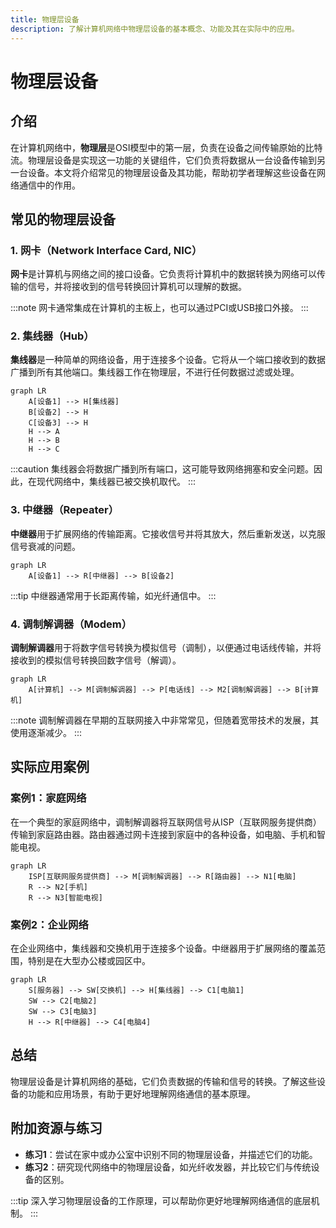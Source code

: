 ```yaml
---
title: 物理层设备
description: 了解计算机网络中物理层设备的基本概念、功能及其在实际中的应用。
---
```


# 物理层设备

## 介绍

在计算机网络中，**物理层**是OSI模型中的第一层，负责在设备之间传输原始的比特流。物理层设备是实现这一功能的关键组件，它们负责将数据从一台设备传输到另一台设备。本文将介绍常见的物理层设备及其功能，帮助初学者理解这些设备在网络通信中的作用。

## 常见的物理层设备

### 1. 网卡（Network Interface Card, NIC）

**网卡**是计算机与网络之间的接口设备。它负责将计算机中的数据转换为网络可以传输的信号，并将接收到的信号转换回计算机可以理解的数据。

:::note
网卡通常集成在计算机的主板上，也可以通过PCI或USB接口外接。
:::

### 2. 集线器（Hub）

**集线器**是一种简单的网络设备，用于连接多个设备。它将从一个端口接收到的数据广播到所有其他端口。集线器工作在物理层，不进行任何数据过滤或处理。

```mermaid
graph LR
    A[设备1] --> H[集线器]
    B[设备2] --> H
    C[设备3] --> H
    H --> A
    H --> B
    H --> C
```

:::caution
集线器会将数据广播到所有端口，这可能导致网络拥塞和安全问题。因此，在现代网络中，集线器已被交换机取代。
:::

### 3. 中继器（Repeater）

**中继器**用于扩展网络的传输距离。它接收信号并将其放大，然后重新发送，以克服信号衰减的问题。

```mermaid
graph LR
    A[设备1] --> R[中继器] --> B[设备2]
```

:::tip
中继器通常用于长距离传输，如光纤通信中。
:::

### 4. 调制解调器（Modem）

**调制解调器**用于将数字信号转换为模拟信号（调制），以便通过电话线传输，并将接收到的模拟信号转换回数字信号（解调）。

```mermaid
graph LR
    A[计算机] --> M[调制解调器] --> P[电话线] --> M2[调制解调器] --> B[计算机]
```

:::note
调制解调器在早期的互联网接入中非常常见，但随着宽带技术的发展，其使用逐渐减少。
:::

## 实际应用案例

### 案例1：家庭网络

在一个典型的家庭网络中，调制解调器将互联网信号从ISP（互联网服务提供商）传输到家庭路由器。路由器通过网卡连接到家庭中的各种设备，如电脑、手机和智能电视。

```mermaid
graph LR
    ISP[互联网服务提供商] --> M[调制解调器] --> R[路由器] --> N1[电脑]
    R --> N2[手机]
    R --> N3[智能电视]
```

### 案例2：企业网络

在企业网络中，集线器和交换机用于连接多个设备。中继器用于扩展网络的覆盖范围，特别是在大型办公楼或园区中。

```mermaid
graph LR
    S[服务器] --> SW[交换机] --> H[集线器] --> C1[电脑1]
    SW --> C2[电脑2]
    SW --> C3[电脑3]
    H --> R[中继器] --> C4[电脑4]
```

## 总结

物理层设备是计算机网络的基础，它们负责数据的传输和信号的转换。了解这些设备的功能和应用场景，有助于更好地理解网络通信的基本原理。

## 附加资源与练习

- **练习1**：尝试在家中或办公室中识别不同的物理层设备，并描述它们的功能。
- **练习2**：研究现代网络中的物理层设备，如光纤收发器，并比较它们与传统设备的区别。

:::tip
深入学习物理层设备的工作原理，可以帮助你更好地理解网络通信的底层机制。
:::